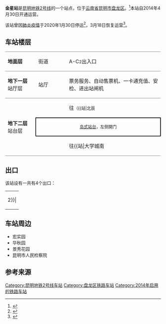 {{Station Infobox
|Station Name = 金星站
|Engname = Jinxing Station
|linecolour = {{昆明地铁颜色|2}}
|Image =Jinxing Station Kunming Metro.jpg 
|Caption = 
|Number = 
|Code = 
|Location = [[云南省|云南省]][[昆明市|昆明市]][[盘龙区|盘龙区]]
|coordinates = {{coord|25.079031|102.726406|display=inline,title}}
|Type = 地下车站
|Line = [[昆明地铁2号线|2号线]]
|Interchange = 
|Platformtype = 
|Open = 2014年4月30日
|adjacent = {{Adjacent stations|system=昆明地铁
|line1=2|left1=北辰|right1=白云路}}
}}

'''金星站'''是[[昆明地铁|昆明地铁]][[昆明地铁2号线|2号线]]的一个站点，位于[[云南省|云南省]][[昆明市|昆明市]][[盘龙区|盘龙区]]。<ref>{{Cite web|url=http://news.xinhuanet.com/house/km/2014-04-30/c_1110482021.htm|title=4月30日6：20头班车发车 昆明地铁时代已来临|date=2014-04-30|accessdate=2016-11-14|archive-date=2016-11-14|archive-url=https://web.archive.org/web/20161114165937/http://news.xinhuanet.com/house/km/2014-04-30/c_1110482021.htm|dead-url=no}}</ref>本站自2014年4月30日开通运营。

该站曾因[[2019冠状病毒病云南省疫情|肺炎疫情]]于2020年1月30日停运<ref>{{Cite web|url=http://news.ifeng.com/c/7teLOTRlGa0|title=重磅！30日起昆明地铁3、6号线全线停运！主城区部分公交线路停运|publisher=凤凰网|date=2020-01-30|accessdate=2020-01-30}}</ref>，3月18日恢复运营<ref>{{cite news|url=https://www.kunming.cn/news/c/2020-03-16/12875865.shtml|title=3月18日零时起昆明地铁将全面恢复线网运营组织 最快4分钟一趟|publisher=昆明信息港|date=2020-03-16|accessdate=2020-09-09}}</ref>。

== 车站楼层 ==
{|cellspacing=0 cellpadding=3
|style="border-top:solid 1px gray;border-bottom:solid 1px gray;" width=100|'''地面层'''
|style="border-top:solid 1px gray;border-bottom:solid 1px gray;" width=100|街道
|style="border-top:solid 1px gray;border-bottom:solid 1px gray;" width=350|A-C<small>2</small>出入口
|-
|style="border-bottom:solid 1px gray;"|'''地下一层'''<br />站厅层
|style="border-bottom:solid 1px gray;"|站厅
|style="border-bottom:solid 1px gray;"|票务服务、自动售票机、一卡通充值、安检、进出站闸机
|-
|style="border-bottom:solid 1px gray;" rowspan=3|'''地下二层'''<br />站台层
|{{arrow|L}}
|{{昆明地铁线路名|2}}往{{站|北部汽车站}}<small>（{{站|北辰||昆明市}}）</small>
|-
|style="border-right:solid 2px black;border-left:solid 2px black;border-top:solid 2px black;border-bottom:solid 2px black;" colspan=2|<center><small>[[岛式站台|岛式站台]]，左侧開门</small></center>
|-
|style="border-bottom:solid 1px gray;"|{{arrow|R}}
|style="border-bottom:solid 1px gray;"|{{昆明地铁线路名|2}}往{{站|大学城南||昆明市}}/{{站|昆明南火车站}}<small>（{{站|白云路}}）</small>
|}

== 出口 ==
该站设有一共有4个出口：
{| class="wikitable"
| rowspan=30 align="center" bgcolor={{昆明地铁颜色|2}}|
|-
! 编号 !! 建议前往的目的地 !! 照片
|-
| {{綠底白字出口|A}} || ||
|-
| {{綠底白字出口|B}} || ||
|-
| {{綠底白字出口|C|1}} || || [[File:Jinxing_Station_Kunming_Metro.jpg|200px]]
|-
| {{綠底白字出口|C|2|附=升}} || ||
|-
| bgcolor="#EEEEEE" colspan=3 | {{綠底白字出口|註=升}}
|}

==车站周边==
*宏实园
*华秋园
*景秀花园
*昆明市人民检察院

== 参考来源 ==
{{Reflist}}

{{昆明地铁2号线}}
{{铁路车站小作品}}

[[Category:昆明地铁2号线车站|Category:昆明地铁2号线车站]]
[[Category:盘龙区铁路车站|Category:盘龙区铁路车站]]
[[Category:2014年启用的铁路车站|Category:2014年启用的铁路车站]]